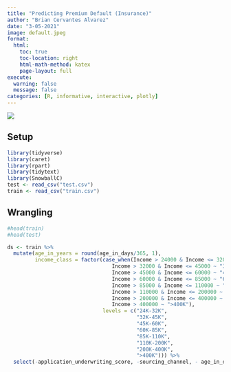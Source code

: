 ```yaml
---
title: "Predicting Premium Default (Insurance)"
author: "Brian Cervantes Alvarez"
date: "3-05-2021"
image: default.jpeg
format:
  html:
    toc: true
    toc-location: right
    html-math-method: katex
    page-layout: full
execute: 
  warning: false
  message: false
categories: [R, informative, interactive, plotly]
---
```


![](default.jpeg)

## Setup

```r
library(tidyverse)
library(caret)
library(rpart)
library(tidytext)
library(SnowballC)
test <- read_csv("test.csv")
train <- read_csv("train.csv")
```

## Wrangling

```r

#head(train)
#head(test)

ds <- train %>%
  mutate(age_in_years = round(age_in_days/365, 1),
         income_class = factor(case_when(Income > 24000 & Income <= 32000 ~ "24K-32K",
                                  Income > 32000 & Income <= 45000 ~ "32K-45K",
                                  Income > 45000 & Income <= 60000 ~ "45K-60K",
                                  Income > 60000 & Income <= 85000 ~ "60K-85K",
                                  Income > 85000 & Income <= 110000 ~ "85K-110K",
                                  Income > 110000 & Income <= 200000 ~ "110K-200K",
                                  Income > 200000 & Income <= 400000 ~ "200K-400K",
                                  Income > 400000 ~ ">400K"), 
                               levels = c("24K-32K",
                                          "32K-45K",
                                          "45K-60K",
                                          "60K-85K",
                                          "85K-110K",
                                          "110K-200K",
                                          "200K-400K",
                                          ">400K"))) %>%
  select(-application_underwriting_score, -sourcing_channel, - age_in_days)


```
